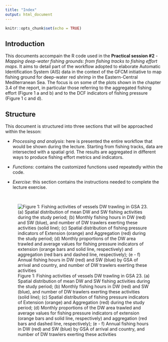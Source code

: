 ```yaml
---
title: "Index"
output: html_document
---
```


```r
knitr::opts_chunk$set(echo = TRUE)
```

## Introduction

This documents accompain the R code used in the **Practical session #2** - *Mapping deep-water fishing grounds: from fishing tracks to fishing effort maps*.
It aims to detail part of the workflow adopted to elaborate Automatic Identification System (AIS) data in the context of the GFCM initiative to map fishing ground for deep-water red shrimp in the Eastern-Central Mediterranean Sea. The focus is on some of the plots shown in the chapter 3.4 of the report, in particular those referring to the aggregated fishing effort (Figure 1 a and b) and to the DCF indicators of fishing pressure (Figure 1 c and d).

## Structure

This document is structured into three sections that will be approached within the lesson:

 - *Processing and analysis*: here is presented the entire workflow that would be shown during the lecture. Starting from fishing tracks, data are intersected with a spatial grid. The results are aggregated in different ways to produce fishing effort metrics and indicators.
 
 - *Functions*: contains the customized functions used repeatedly within the code. 
 
 - *Exercise*: this section contains the instructions needed to complete the lecture exercise. 

<br>


![Figure 1: Fishing activities of vessels DW trawling in GSA 23. (a) Spatial distribution of mean DW and SW fishing activities during the study period; (b) Monthly fishing hours in DW (red) and SW (blue), and number of DW trawlers exerting these activities (solid line); (c) Spatial distribution of fishing pressure indicators of Extension (orange) and Aggregation (red) during the study period; (d) Monthly proportions of the DW area trawled and average values for fishing pressure indicators of extension (orange bars and solid line, respectively) and aggregation (red bars and dashed line, respectively); (e - f) Annual fishing hours in DW (red) and SW (blue) by GSA of arrival and country, and number of DW trawlers exerting these activities](pics/plotGSA23.png "Title")


<script>
   $(document).ready(function() {
     $head = $('#header');
     $head.prepend('<img src=\"gfcmlogo.jpg\" style=\"float: right;width: 100px;\"/>')
   });
</script>

